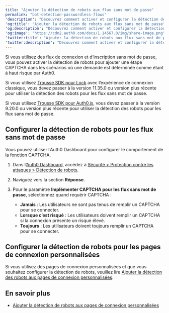 ```yaml
---
title: "Ajouter la détection de robots aux flux sans mot de passe"
permalink: "bot-detection-passwordless-flows"
'description': "Découvrez comment activer et configurer la détection de robots pour les flux sans mot de passe dans Auth0."
'og:title': "Ajouter la détection de robots aux flux sans mot de passe"
'og:description': "Découvrez comment activer et configurer la détection de robots pour les flux sans mot de passe dans Auth0."
'og:image': "https://cdn2.auth0.com/docs/1.14567.0/img/share-image.png"
'twitter:title': "Ajouter la détection de robots aux flux sans mot de passe"
'twitter:description': "Découvrez comment activer et configurer la détection de robots pour les flux sans mot de passe dans Auth0."
---
```


Si vous utilisez des flux de connexion et d’inscription sans mot de passe, vous pouvez activer la détection de robots pour ajouter une étape CAPTCHA dans les scénarios où une demande est déterminée comme étant à haut risque par Auth0.

<Warning>

Si vous utilisez [Trousse SDK pour Lock](https://auth0.com/docs/libraries/lock) avec l’expérience de connexion classique, vous devez passer à la version 11.35.0 ou version plus récente pour utiliser la détection des robots pour les flux sans mot de passe.

Si vous utilisez [Trousse SDK pour Auth0.js](https://auth0.com/docs/libraries/auth0js), vous devez passer à la version 9.20.0 ou version plus récente pour utiliser la détection des robots pour les flux sans mot de passe.

</Warning>

## Configurer la détection de robots pour les flux sans mot de passe

Vous pouvez utiliser l’<Tooltip href="/docs/docs/fr-ca/glossary?term=auth0-dashboard" tip="Auth0 Dashboard
Principal produit d’Auth0 pour configurer vos services." cta="Voir le glossaire">Auth0 Dashboard</Tooltip> pour configurer le comportement de la fonction CAPTCHA.

1. Dans l’[Auth0 Dashboard](https://manage.auth0.com/dashboard), accédez à [Sécurité > Protection contre les attaques > Détection de robots](https://manage.auth0.com/dashboard/#/security/attack-protection/bot-detection).
2. Naviguez vers la section **Réponse**.
3. Pour le paramètre **Implémenter CAPTCHA pour les flux sans mot de passe**, sélectionnez quand requérir CAPTCHA :

   * **Jamais** : Les utilisateurs ne sont pas tenus de remplir un CAPTCHA pour se connecter.
   * **Lorsque c’est risqué** : Les utilisateurs doivent remplir un CAPTCHA si la connexion présente un risque élevé.
   * **Toujours** : Les utilisateurs doivent toujours remplir un CAPTCHA pour se connecter.

## Configurer la détection de robots pour les pages de connexion personnalisées

Si vous utilisez des pages de connexion personnalisées et que vous souhaitez configurer la détection de robots, veuillez lire [Ajouter la détection des robots aux pages de connexion personnalisées](/docs/fr-ca/secure/attack-protection/bot-detection/bot-detection-custom-login-pages).

## En savoir plus

* [Ajouter la détection de robots aux pages de connexion personnalisées](/docs/fr-ca/secure/attack-protection/bot-detection/bot-detection-custom-login-pages)